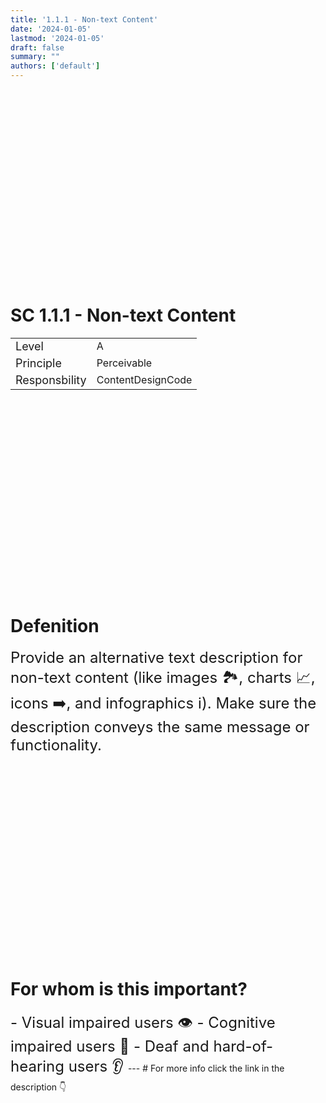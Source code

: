 ```yaml
---
title: '1.1.1 - Non-text Content'
date: '2024-01-05'
lastmod: '2024-01-05'
draft: false
summary: ""
authors: ['default']
---
```


<br/><br/><br/><br/><br/><br/>
<br/><br/><br/><br/><br/><br/>
<br/><br/><br/><br/><br/><br/>

# SC 1.1.1 - Non-text Content

| | |
| -------- | ------- |
| <font size="4">Level</font>  | <span className="inline-flex items-center px-2 py-1 text-lg font-medium text-black rounded-md bg-stone-300 my-1">A</span>    |
| <font size="4">Principle</font> | <span className="inline-flex items-center px-2 py-1 text-lg font-medium text-black rounded-md bg-purple-300 my-1">Perceivable</span> |
| <font size="4">Responsbility</font> | <span className="inline-flex items-center mr-1 px-2 py-1 text-lg font-medium text-black bg-blue-400 rounded-md">Content</span><span className="inline-flex items-center m-1 px-2 py-1 text-lg font-medium text-black bg-green-500 rounded-md">Design</span><span className="inline-flex items-center m-1 px-2 py-1 text-lg font-medium text-black bg-red-400 rounded-md">Code</span>     |

<br/><br/><br/><br/><br/><br/>
<br/><br/><br/><br/><br/><br/>
<br/><br/><br/><br/><br/><br/>

# Defenition

<font size="5">
Provide an alternative text description for non-text content (like images 🏞️, charts 📈, icons ➡️, and infographics ℹ️). Make sure the description conveys the same message or functionality.
</font>

<br/><br/><br/><br/><br/><br/>
<br/><br/><br/><br/><br/><br/>
<br/><br/><br/><br/><br/><br/>

# For whom is this important?
<font size="5">
- Visual impaired users 👁️
- Cognitive impaired users 🧠
- Deaf and hard-of-hearing users 👂
</font>
---
# For more info click the link in the description 👇

<br/><br/><br/><br/><br/><br/>
<br/><br/><br/><br/><br/><br/>
<br/><br/><br/><br/><br/><br/>
